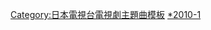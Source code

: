 {{Navbox
|bodyclass=hlist

|name=日本電視台週三連續劇主題曲2010年代前半部

|title= [[日本電視台|{{color|#FFFFFF|日本電視台}}]][[日本電視台週三連續劇|{{color|#FFFFFF|週三連續劇}}]]{{color|#FFFFFF|主題曲}}
|titlestyle=background:#E73275 
|groupstyle=background:#EC008C
|group1= {{color|#FFFFFF|2010年}}
|list1= 
*[[不委曲的女人]] 「[[無法挽回的明日]]」（[[aiko]]）
*[[Mother_(電視劇)|Mother]] 「[[哭臉微笑]]」（[[hinaco]]）
*[[小螢的青春|螢之光2]] 「[[因為有你_(生物股長單曲)|因為有你]]」（[[生物股長]]）
*[[黃金豬～會計檢察廳·特別調查課～]] 「[[我要保護 (伊藤由奈單曲)|我要保護]]」（[[伊藤由奈]]）
|group2= {{color|#FFFFFF|2011年}}
|list2= 
*[[美咲 No.1]] 「[[什麼事一個 feat. JAY'ED & 年輕丈夫]]」（[[JAMOSA]]）
*[[復胖男女]] 「Dolce vita」（[[池賴廣]]）
*[[暴走法醫]] 「Far As The Sky」（[[夏芮絲]]）
*[[家政婦三田]] 「[[想要變得溫柔]]」（[[齊藤和義]]）
|group3= {{color|#FFFFFF|2012年}}
|list3= 
*[[Dirty Mama!]] 「[[冰雨 (BONNIE PINK單曲)|冰雨]]」（[[粉紅邦妮]]）
*[[埃及艷后般的女人們]] 「[[美麗的日子]]」（[[持田香織]]）
*[[特官 -特別國稅徵收官-]] 「[[hypnosis (Mr.Children單曲)|hypnosis]]」（[[Mr.Children]]）
*[[東京全力少女]] 「[[忘恩]]」（[[中島美雪]]）
|group4= {{color|#FFFFFF|2013年}}
|list4= 
*[[合宿的戀人]] 「[[Beautiful/小小足跡|beautiful]]」（[[絢香]]）
*[[白雲階梯]] 「[[B'z The Best XXV 1988-1998|核心]]」（[[B'z]]）
*[[Woman (電視劇)|Woman]] 「[[Voice (androp單曲)|Voice]]」（[[androp]]）
*[[段田凜 勞動基準監督官]] 「[[POP CLASSICO|直到現在才是唯一的你]]」（[[松任谷由實]]）
|group5= {{color|#FFFFFF|2014年}}
|list5= 
*[[明天媽媽不在]] 「[[誰來對我]]」（[[kotringo]]）
*[[花咲舞無法沈默]]「[[We Don't Stop (西野加奈單曲)|We Don't Stop]]」（[[西野加奈]]）
*[[ST 紅與白的搜查檔案]]「[[太陽 (單曲)|太陽]]」（[[Funky加藤]]）
*[[今天不下班]]「Fall」（[[槇原敬之]]）
|belowstyle=background:#E73275 
|below=[[Template:日本電視台週三連續劇主題曲1990年代前半部|1990前半部]]
*[[Template:日本電視台週三連續劇主題曲1990年代後半部|1990後半部]]
*[[Template:日本電視台週三連續劇主題曲2000年代前半部|2000前半部]]
*[[Template:日本電視台週三連續劇主題曲2000年代後半部|2000後半部]]
*'''2010前半部'''
*[[Template:日本電視台週三連續劇主題曲2010年代後半部|2010後半部]]
}}
<noinclude>

[[Category:日本電視台電視劇主題曲模板]]
[[Category:日本電視台週三連續劇主題曲|*2010-1]]
</noinclude>
